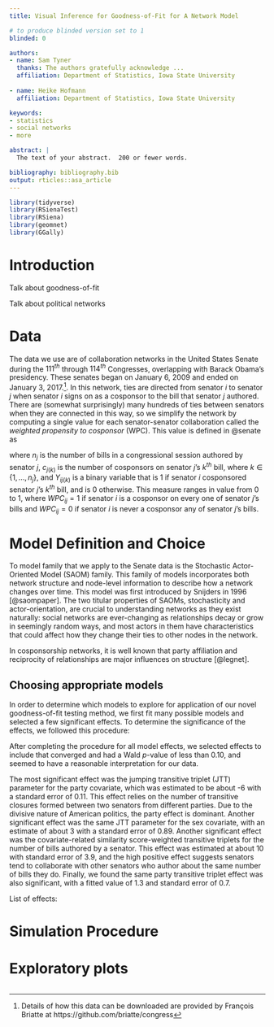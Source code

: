```yaml
---
title: Visual Inference for Goodness-of-Fit for A Network Model

# to produce blinded version set to 1
blinded: 0

authors: 
- name: Sam Tyner
  thanks: The authors gratefully acknowledge ...
  affiliation: Department of Statistics, Iowa State University
  
- name: Heike Hofmann
  affiliation: Department of Statistics, Iowa State University

keywords:
- statistics
- social networks
- more

abstract: |
  The text of your abstract.  200 or fewer words.

bibliography: bibliography.bib
output: rticles::asa_article
---
```


```r
library(tidyverse)
library(RSienaTest)
library(RSiena)
library(geomnet)
library(GGally)
```

# Introduction

Talk about goodness-of-fit 

Talk about political networks

# Data

The data we use are of collaboration networks in the United States Senate during the $111^{th}$ through $114^{th}$ Congresses, overlapping with Barack Obama's presidency. These senates began on January 6, 2009 and ended on January 3, 2017.^[Details of how this data can be downloaded are provided by François Briatte at https://github.com/briatte/congress]. In this network, ties are directed from senator $i$ to senator $j$ when senator $i$ signs on as a cosponsor to the bill that senator $j$ authored. There are (somewhat surprisingly) many hundreds of ties between senators when they are connected in this way, so we simplify the network by computing a single value for each senator-senator collaboration called the *weighted propensity to cosponsor* (WPC). This value is defined in @senate as 

\begin{equation}\label{eq:sen1}
    WPC_{ij} = \dfrac{\sum\limits_{k=1}^{n_j} \frac{Y_{ij(k)}}{c_{j(k)}}}{\sum\limits_{k=1}^{n_j} \frac{1}{c_{j(k)}}}
\end{equation}


where $n_j$ is the number of bills in a congressional session authored by senator $j$, $c_{j(k)}$ is the number of cosponsors on senator $j$'s $k^{th}$ bill, where $k \in \{1,\dots, n_j\}$, and $Y_{ij(k)}$ is a binary variable that is 1 if senator $i$ cosponsored senator $j$'s $k^{th}$ bill, and is 0 otherwise. This measure ranges in value from 0 to 1, where $WPC_{ij} = 1$ if senator $i$ is a cosponsor on every one of senator $j$'s bills and $WPC_{ij} = 0$ if senator $i$ is never a cosponsor any of senator $j$'s bills. 

# Model Definition and Choice

To model family that we apply to the Senate data is the Stochastic Actor-Oriented Model (SAOM) family. This family of models incorporates both network structure and node-level information to describe how a network changes over time. This model was first introduced by Snijders in 1996 [@saompaper]. The two titular properties of SAOMs, stochasticity and actor-orientation, are crucial to understanding networks as they exist naturally: social networks are ever-changing as relationships decay or grow in seemingly random ways, and most actors in them have characteristics that could affect how they change their ties to other nodes in the network. 

In cosponsorship networks, it is well known that party affiliation and reciprocity of relationships are major influences on structure [@legnet].

## Choosing appropriate models

In order to determine which models to explore for application of our novel goodness-of-fit testing method, we first fit many possible models and selected a few significant effects. To determine the significance of the effects, we followed this procedure: 

\begin{enumerate}
\item Define the simple effects structure of the data: the rate parameters and the outdegree and reciprocity parameters. 
\item Add each possible effect one-at-a-time to the model structure, as determined by the effects documentation function.
\item Fit each model to the data and check for convergence.
    \begin{enumerate}
    \item If the model converged, move to 4.
    \item If the model did not converge, use the previous fitted values as starting values and repeat 5 times or until convergence, whichever comes first.
    \end{enumerate}
\item Test the added parameter for significance using the Wald-type test.
\item Report out the estimate of the additional parameter, its standard error, Wald $p$ value, and convergence criterion.
\end{enumerate}
 
After completing the procedure for all model effects, we selected effects to include that converged and had a Wald $p$-value of less than 0.10, and seemed to have a reasonable interpretation for our data.

The most significant effect was the jumping transitive triplet (JTT) parameter for the party covariate, which was estimated to be about -6 with a standard error of 0.11. This effect relies on the number of transitive closures formed between two senators from different parties. Due to the divisive nature of American politics, the party effect is dominant. Another significant effect was the same JTT parameter for the sex covariate, with an estimate of about 3 with a standard error of 0.89. Another significant effect was the covariate-related similarity score-weighted transitive triplets for the number of bills authored by a senator. This effect was estimated at about 10 with standard error of 3.9, and the high positive effect suggests senators tend to collaborate with other senators who author about the same number of bills they do. Finally, we found the same party transitive triplet effect was also significant, with a fitted value of 1.3 and standard error of 0.7. 

List of effects: 
\begin{enumerate}
\item jtt - party
\item jtt - sex
\item similiarity trans trip - bills
\item same tt - party
\end{enumerate}

# Simulation Procedure
\begin{enumerate}
\item Fit each model 1,000 times and save the parameter estimates, standard errors, and overall convergence criterion.
\item From the models that converged, compute the mean of the 1,000 estimates of each parameter.
\item Use the mean values from step 2 as the parameter values in the model and simulate 100 observations from the model. These simulated networks will become the "true data."
\item To each simulation, refit the model form from which it was simulated. 
\item Repeat steps 4-5 for various permutations of model forms and parameter values; e.g. double the parameter values, quadruple the parameter values, change the signs on the parameters, etc.
\item Simulate additional "alternative data" from the model in step 3 and the fitted model in step 4. 
\item Place the appropriate node-link diagram of each "true data" observation in a lineup with $M-1$ (M=12? M=9?) "alternative data" node-link diagrams. 
\item Show the lineups to participants, with no participant seeing the same "true data" or "alternative data" plot twice. 
\end{enumerate}

# Exploratory plots

```r


```

<!--
This template demonstrates some of the basic latex you'll need to know to create a ASA article.

\section{Verifications}
\label{sec:verify}
This section will be just long enough to illustrate what a full page of
text looks like, for margins and spacing.

@Campbell02 @Schubert13 [@Chi81]

The quick brown fox jumped over the lazy dog.
The quick brown fox jumped over the lazy dog.
The quick brown fox jumped over the lazy dog.
The quick brown fox jumped over the lazy dog.
__With this spacing we have 30 lines per page.__
-->



